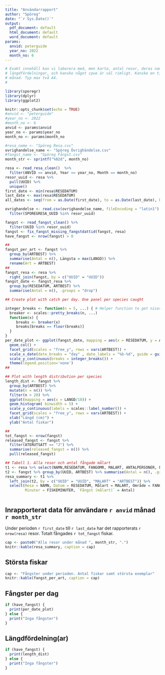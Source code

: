 ```yaml
---
title: "Användarrapport"
author: "Spöreg"
date: "`r Sys.Date()`"
output:
  pdf_document: default
  html_document: default
  word_document: default
params:
  anvid: peterguide
  year_no: 2022
  month_no: 6
---
```


```r

# Exakt innehåll kan vi laborera med, men karta, antal resor, deras namn, artfördelning (målart/fångster),
# längdfördelningar, och kanske något cpue är väl rimligt. Kanske en tidslinje också, eller en tabell med dagar per 
# månad. Typ max två A4.
# 

library(sporegr)
library(dplyr)
library(ggplot2)

knitr::opts_chunk$set(echo = TRUE)
#anvid <- "peterguide"
#year_no <- 2022
#month_no <- 6
anvid <- params$anvid
year_no <- params$year_no
month_no <- params$month_no

#resa_name <- "Spöreg Resa.csv" 
ovrighandelse_name <- "Spöreg Övrighändelse.csv"
#fangst_name <- "Spöreg Fångst.csv"
month_str <- sprintf("%02d", month_no)

resa <- read_resa_clean()  %>%
  filter(ANVID == anvid, Year == year_no, Month == month_no)
resor_uuid <- resa %>%
  pull(UUID) %>%
  unique()
first_date <- min(resa$RESEDATUM)
last_date <- max(resa$RESEDATUM)
all_dates <- seq(from = as.Date(first_date), to = as.Date(last_date), by = 1)

ovrighandelse <- read.csv(ovrighandelse_name, fileEncoding = "latin1") %>%
  filter(SPOREGRESA_UUID %in% resor_uuid)

fangst <- read_fangst_clean() %>%
  filter(UUID %in% resor_uuid)
fangst <- fix_fangst_missing_fangstdattid(fangst, resa)
have_fangst <- nrow(fangst) > 0

##
fangst_per_art <- fangst %>%
  group_by(ARTBEST) %>%
  summarise(Antal = n(), Längsta = max(LANGD)) %>%
  rename(Art = ARTBEST)
##
fangst_resa <- resa %>%
  right_join(fangst, by = c("UUID" = "UUID"))
fangst_date <- fangst_resa %>%
  group_by(RESEDATUM, ARTBEST) %>%
  summarise(Antal = n(), .groups = "drop")

## Create plot with catch per day. One panel per species caught

integer_breaks <- function(n = 5, ...) { # Helper function to get nicer scales
  breaker <- scales::pretty_breaks(n, ...)
  function(x) {
     breaks <- breaker(x)
     breaks[breaks == floor(breaks)]
  }
}
per_date_plot <- ggplot(fangst_date, mapping = aes(x = RESEDATUM, y = Antal, fill = ARTBEST)) +
  geom_col() +
  facet_grid(scales = "free_y", rows = vars(ARTBEST)) +
  scale_x_date(date_breaks = "day" , date_labels = "%b-%d", guide = guide_axis(angle = 60)) +
  scale_y_continuous(breaks = integer_breaks()) +
  theme(legend.position='none')
##

## Plot with length distribution per species
length_dist <- fangst %>%
  group_by(ARTBEST) %>%
  mutate(n = n()) %>%
  filter(n > 20) %>%
  ggplot(mapping = aes(x = LANGD/10)) +
  geom_histogram( binwidth = 5) +
  scale_y_continuous(labels = scales::label_number()) +
  facet_grid(scales = "free_y", rows = vars(ARTBEST)) +
  xlab("Längd (cm)") +
  ylab("Antal fiskar")

##
tot_fangst <- nrow(fangst)
released_fangst <- fangst %>%
  filter(ATERUTSATT == "J") %>%
  summarise(released_fangst = n()) %>%
  pull(released_fangst)

## Tabell 1. Alla resor och antal fångade målart
t1 <- resa %>% select(NAMN,RESEDATUM, FANGOMR, MALART, ANTALPERSONER, FISKEMINUTER, UUID)
t2 <- fangst %>% group_by(UUID, ARTBEST) %>% summarise(Antal = n(), .groups = "drop")
resa_summary <- t1 %>%
  left_join(t2, by = c("UUID" = "UUID", "MALART" = "ARTBEST")) %>%
  select(Resa = NAMN, Datum = RESEDATUM, Målart = MALART, Område = FANGOMR, Personer = ANTALPERSONER,
         Minuter = FISKEMINUTER, `Fångst (målart)` = Antal)



```

## Inrapporterat data för användare `r anvid` månad `r month_str`
Under perioden `r first_date` till `r last_date` har det rapporterats
`r nrow(resa)` resor. Totalt fångades `r tot_fangst` fiskar.

```r
cap <- paste0("Alla resor under månad ", month_str, ".")
knitr::kable(resa_summary, caption = cap)
```
## Största fiskar

```r
cap <- "Fångster under perioden. Antal fiskar samt största exemplar"
knitr::kable(fangst_per_art, caption = cap)
```
## Fångster per dag


```r
if (have_fangst) {
  print(per_date_plot)
} else {
  print("Inga fångster")
}
```


## Längdfördelning(ar)
```r
if (have_fangst) {
  print(length_dist)
} else {
  print("Inga fångster")
}
```

